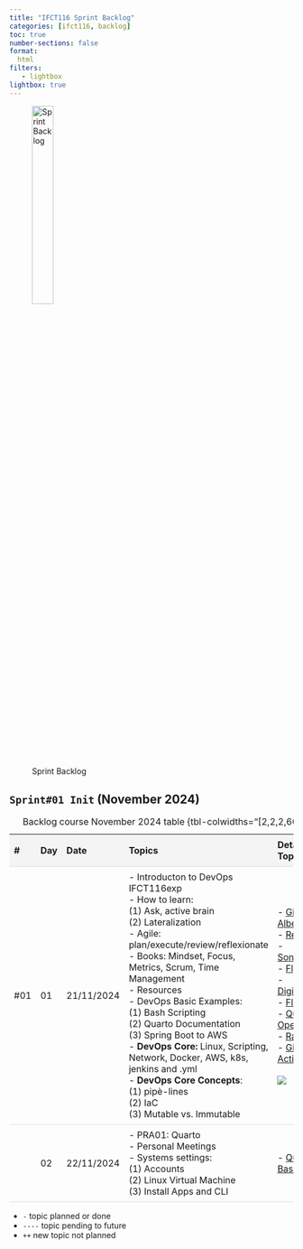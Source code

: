 ```yaml
---
title: "IFCT116 Sprint Backlog"
categories: [ifct116, backlog]
toc: true
number-sections: false
format:
  html
filters:
   - lightbox
lightbox: true
---
```


<style>

.heatMap th { background:  #f4f4f4;}
tr:nth-child(6) {background-color: #f4f4f4;}

th, td {
  padding: 8px;
  text-align: left;
  border-bottom: 1px solid #ddd;
}

tr:hover {background-color:  #f4f4f4;}

</style>

![Sprint Backlog](/images/home/backlog.jpg){width="30%"}

<div class="heatMap">

::: {.column-page-right}


##  ``Sprint#01 Init`` (November 2024)

| # | Day | Date | Topics |  Details Topics |
| -- | -- | -- | -- | -- |
|  #01 | 01 | 21/11/2024 | - Introducton to DevOps IFCT116exp </br>  - How to learn: </br>  (1)  Ask, active brain  </br> (2)  Lateralization  </br>  - Agile: plan/execute/review/reflexionate  <br/r>  - Books: Mindset, Focus, Metrics, Scrum, Time Management  </br>  - Resources  </br>   - DevOps Basic Examples: </br>   (1) Bash Scripting  </br> (2)  Quarto Documentation  </br> (3) Spring Boot to AWS  </br> - **DevOps Core:** Linux, Scripting, Network, Docker, AWS, k8s, jenkins and .yml </br> - **DevOps Core Concepts**: </br>  (1) pipè-lines  </br> (2)  IaC  </br> (3) Mutable vs. Immutable |  - [Github AlbertProfe](https://github.com/AlbertProfe/){.external target='_blank'}  </br>  - [Render](https://render.com/){.external target='_blank'}  </br> - [SonarCube](https://www.sonarsource.com/){.external target='_blank'}  </br> - [Fly.io](https://fly.io/){.external target='_blank'}  </br> - [DigitalOcean](https://www.digitalocean.com/){.external target='_blank'}  </br> - [FlowWise](https://flowiseai.com/){.external target='_blank'} </br>   - [Quarto](https://quarto.org/docs/get-started/){.external target='_blank'}  </nt>  - [OpenStack](https://www.openstack.org/){.external target='_blank'}  </br>  - [RailWay](https://railway.app/){.external target='_blank'}  </br>  - [GitHub Actions](https://docs.github.com/en/actions){.external target='_blank' } </BR> </BR>  ![](/images/devops/springboot-deploy-2.png){.lightbox}|
|   | 02 | 22/11/2024 |  - PRA01: Quarto </br>   - Personal Meetings </br>  - Systems settings: </br>  (1) Accounts  </br>  (2) Linux Virtual Machine </br>  (3)  Install Apps and CLI | - [Quarto Basics](/markup/markup-quarto-basics.qmd){.external target='_blank'} |
: Backlog course November 2024 table {tbl-colwidths="[2,2,2,60,34]"}
:::

</div>

::: {.callout-note}
- `-` topic planned or done
- `----` topic pending to future
- `++` new topic not planned
:::

